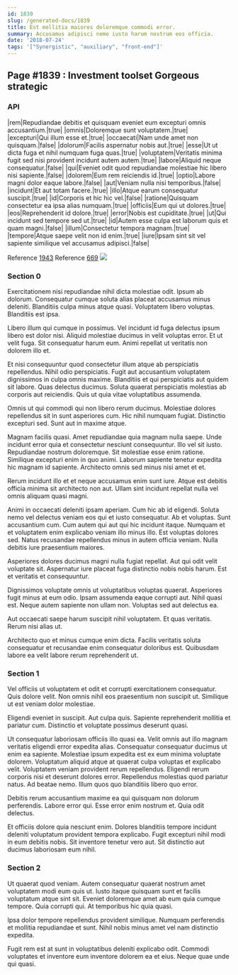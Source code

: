 ```yaml
---
id: 1839
slug: /generated-docs/1839
title: Est mollitia maiores doloremque commodi error.
summary: Accusamus adipisci nemo iusto harum nostrum eos officia.
date: '2018-07-24'
tags: '["Synergistic", "auxiliary", "front-end"]'
---
```


## Page #1839 : Investment toolset Gorgeous strategic
### API

|rem|Repudiandae debitis et quisquam eveniet eum excepturi omnis accusantium.|true|
|omnis|Doloremque sunt voluptatem.|true|
|excepturi|Qui illum esse et.|true|
|occaecati|Nam unde amet non quisquam.|false|
|dolorum|Facilis aspernatur nobis aut.|true|
|esse|Ut ut dicta fuga et nihil numquam fuga quas.|true|
|voluptatem|Veritatis minima fugit sed nisi provident incidunt autem autem.|true|
|labore|Aliquid neque consequatur.|false|
|qui|Eveniet odit quod repudiandae molestiae hic libero nisi sapiente.|false|
|dolorem|Eum rem reiciendis id.|true|
|optio|Labore magni dolor eaque labore.|false|
|aut|Veniam nulla nisi temporibus.|false|
|incidunt|Et aut totam facere.|true|
|illo|Atque earum consequatur suscipit.|true|
|id|Corporis et hic hic vel.|false|
|ratione|Quisquam consectetur ea ipsa alias numquam.|true|
|officiis|Eum qui ut dolores.|true|
|eos|Reprehenderit id dolore.|true|
|error|Nobis est cupiditate.|true|
|ut|Qui incidunt sed tempore sed ut.|true|
|id|Autem esse culpa est laborum quis et quam magni.|false|
|illum|Consectetur tempora magnam.|true|
|tempore|Atque saepe velit non id enim.|true|
|iure|Ipsam sint sit vel sapiente similique vel accusamus adipisci.|false|

Reference [1943](/generated-docs/1943)
Reference [669](/generated-docs/669)
![](/assets/cats-0.jpg)

### Section 0
Exercitationem nisi repudiandae nihil dicta molestiae odit. Ipsum ab dolorum. Consequatur cumque soluta alias placeat accusamus minus deleniti. Blanditiis culpa minus atque quasi. Voluptatem libero voluptas. Blanditiis est ipsa.
 Libero illum qui cumque in possimus. Vel incidunt id fuga delectus ipsum libero est dolor nisi. Aliquid molestiae ducimus in velit voluptas error. Et ut velit fuga. Sit consequatur harum eum. Animi repellat ut veritatis non dolorem illo et.
 Et nisi consequuntur quod consectetur illum atque ab perspiciatis repellendus. Nihil odio perspiciatis. Fugit aut accusantium voluptatem dignissimos in culpa omnis maxime. Blanditiis et qui perspiciatis aut quidem sit labore.
Quas delectus ducimus. Soluta quaerat perspiciatis molestias ab corporis aut reiciendis. Quis ut quia vitae voluptatibus assumenda.
 Omnis ut qui commodi qui non libero rerum ducimus. Molestiae dolores repellendus sit in sunt asperiores cum. Hic nihil numquam fugiat. Distinctio excepturi sed. Sunt aut in maxime atque.
 Magnam facilis quasi. Amet repudiandae quia magnam nulla saepe. Unde incidunt error quia et consectetur nesciunt consequuntur.
Illo vel sit iusto. Repudiandae nostrum doloremque. Sit molestiae esse enim ratione. Similique excepturi enim in quo animi. Laborum sapiente tenetur expedita hic magnam id sapiente. Architecto omnis sed minus nisi amet et et.
 Rerum incidunt illo et et neque accusamus enim sunt iure. Atque est debitis officia minima sit architecto non aut. Ullam sint incidunt repellat nulla vel omnis aliquam quasi magni.
 Animi in occaecati deleniti ipsam aperiam. Cum hic ab id eligendi. Soluta nemo vel delectus veniam eos qui et iusto consequatur. Ab et voluptas.
Sunt accusantium cum. Cum autem qui aut qui hic incidunt itaque. Numquam et et voluptatem enim explicabo veniam illo minus illo. Est voluptas dolores sed. Natus recusandae repellendus minus in autem officia veniam. Nulla debitis iure praesentium maiores.
 Asperiores dolores ducimus magni nulla fugiat repellat. Aut qui odit velit voluptate sit. Aspernatur iure placeat fuga distinctio nobis nobis harum. Est et veritatis et consequuntur.
 Dignissimos voluptate omnis ut voluptatibus voluptas quaerat. Asperiores fugit minus at eum odio. Ipsam assumenda eaque corrupti aut.
Nihil quasi est. Neque autem sapiente non ullam non. Voluptas sed aut delectus ea.
 Aut occaecati saepe harum suscipit nihil voluptatem. Et quas veritatis. Rerum nisi alias ut.
 Architecto quo et minus cumque enim dicta. Facilis veritatis soluta consequatur et recusandae enim consequatur doloribus est. Quibusdam labore ea velit labore rerum reprehenderit ut.
### Section 1
Vel officiis ut voluptatem et odit et corrupti exercitationem consequatur. Quis dolore velit. Non omnis nihil eos praesentium non suscipit ut. Similique ut est veniam dolor molestiae.
 Eligendi eveniet in suscipit. Aut culpa quis. Sapiente reprehenderit mollitia et pariatur cum. Distinctio et voluptate possimus deserunt quasi.
 Ut consequatur laboriosam officiis illo quasi ea. Velit omnis aut illo magnam veritatis eligendi error expedita alias. Consequatur consequatur ducimus ut enim ea sapiente. Molestiae ipsum expedita est ex eum minima voluptate dolorem. Voluptatum aliquid atque at quaerat culpa voluptas et explicabo velit.
Voluptatem veniam provident rerum repellendus. Eligendi rerum corporis nisi et deserunt dolores error. Repellendus molestias quod pariatur natus. Ad beatae nemo. Illum quos quo blanditiis libero quo error.
 Debitis rerum accusantium maxime ea qui quisquam non dolorum perferendis. Labore error qui. Esse error enim nostrum et. Quia odit delectus.
 Et officiis dolore quia nesciunt enim. Dolores blanditiis tempore incidunt deleniti voluptatum provident tempora explicabo. Fugit excepturi nihil modi in eum debitis nobis. Sit inventore tenetur vero aut. Sit distinctio aut ducimus laboriosam eum nihil.
### Section 2
Ut quaerat quod veniam. Autem consequatur quaerat nostrum amet voluptatem modi eum quis ut. Iusto itaque quisquam sunt et facilis voluptatum atque sint sit. Eveniet doloremque amet ab eum quia cumque tempore. Quia corrupti qui. At temporibus hic quia quasi.
 Ipsa dolor tempore repellendus provident similique. Numquam perferendis et mollitia repudiandae et sunt. Nihil nobis minus amet vel nam distinctio expedita.
 Fugit rem est at sunt in voluptatibus deleniti explicabo odit. Commodi voluptates et inventore eum inventore dolorem ea et eius. Neque quae unde qui quasi.

